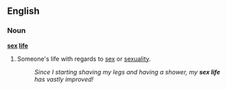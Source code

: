 ==English==

===Noun===
'''[[sex]] [[life]]'''

# {{set phrase}} Someone's life with regards to [[sex]] or [[sexuality]]. 
#: ''Since I starting shaving my legs and having a shower, my '''sex life''' has vastly improved!''